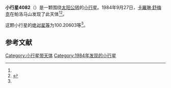 {{Infobox planet
| bgcolour = #FFFFC0
| name = 4082 Swann
| symbol = 
| image = 
| caption = 
| discovery = yes
| discovery_ref = 
| discoverer = [[卡羅琳·舒梅克|卡羅琳·舒梅克]]
| discovery_site = [[帕洛马山|帕洛马山]] 
| discovered = 1984年9月27日
| designations = yes
| mp_name = 
| named_after = 
| alt_names = 1984 SW3/ 1947 UF / 1969 PE
| mp_category = [[主带小行星|主带小行星]]
| orbit_ref = <ref name="a">[http://ssd.jpl.nasa.gov/sbdb.cgi?sstr=4082 4082 Swann] {{Wayback|url=http://ssd.jpl.nasa.gov/sbdb.cgi?sstr=4082 |date=20201124003830 }}，小行星數據庫瀏覽器（JPL Small-Body Database Browser）－[[美国国家航空航天局|美国国家航空航天局]]喷气推进实验室</ref>
| epoch = 2456400.5 (2013年4月18日更新)
| aphelion = {{convert|3.0057045|AU|km|3|abbr=on|lk=out}}
| perihelion = {{convert|1.7763095|AU|km|3|abbr=on}}
| semimajor = {{convert|2.3910070|AU|km|3|abbr=on}}
| eccentricity = 0.2570873
| period = 1350.422581 [[日|日]]<br />3.7[[儒略年|儒略年]]
| avg_speed = 
| inclination = 9.60270
| asc_node = 294.42698
| mean_anomaly = 
| arg_peri = 100.20603
| satellites = 
| physical_characteristics = yes
| dimensions = 
| mass = 
| density = 
| surface_grav = 
| escape_velocity = 
| sidereal_day = 
| axial_tilt = 
| pole_ecliptic_lat = 
| pole_ecliptic_lon = 
| albedo = 
| temperatures= 
| temp_name1 = 
| mean_temp_1 = 
| max_temp_1 = 
| temp_name2 = 
| max_temp_2 = 
| spectral_type = 
| abs_magnitude = 100.20603
}}

'''小行星4082'''（{{lang-en|4082 Swann}}）是一颗围绕[[太阳|太阳]][[公转|公转]]的[[小行星|小行星]]。1984年9月27日，[[卡羅琳·舒梅克|卡羅琳·舒梅克]]在帕洛马山发现了此天体<ref name="a" /><ref>{{cite news|title=小行星列表|url=http://cfa-www.harvard.edu/iau/lists/NumberedMPs.txt|accessdate=2013-07-08|newspaper=哈佛大学|archive-date=2008-05-17|archive-url=https://web.archive.org/web/20080517010638/http://cfa-www.harvard.edu/iau/lists/NumberedMPs.txt|dead-url=no}}</ref>。

这颗小行星的[[绝对星等|绝对星等]]为100.20603等<ref name="a" />。

==参考文献==
{{reflist}}
{{Minor Planet Number|[[小行星4081|小行星4081]]|[[小行星4083|小行星4083]]}}

{{小天体}}

[[Category:小行星带天体|Category:小行星带天体]]
[[Category:1984年发现的小行星|Category:1984年发现的小行星]]

{{asteroid-stub}}